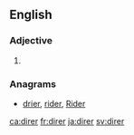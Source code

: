 ==English==

===Adjective===
{{head|en|adjective comparative form}}

# {{en-comparative of|dire}}

===Anagrams===
* [[drier#English|drier]], [[rider#English|rider]], [[Rider#English|Rider]]

[[ca:direr]]
[[fr:direr]]
[[ja:direr]]
[[sv:direr]]